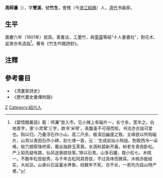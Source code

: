'''周師濂'''（{{bd|？||？||}}），字'''雙溪'''，號'''竹生'''，會稽（今[[浙江|浙江]][[紹興|紹興]]）人，[[清代|清代]]书画家。

== 生平 ==
嘉慶六年（1801年）拔貢。善書法，工墨竹，與[[童震|童震]]等結“十人書畫社”，對花木、盆景亦有造詣<ref>《碧悟館叢話》载：师濂“尝入市，见小摊上有磁片一，长寸余，宽半之。白地青字，隶‘小灵鹭’三字，款书‘米带’。真腹虽不可得而知，书法亦古拙可爱也。购以归，乃叠浮石作小山，高二尺余，极深远幽邃之致。主峰嵌以所购磁片，山背以青田石作小碑，刻七律一首，云：‘生成岩灿小玲珑，割取西冷一朵峰。蚁穴细穿珠终索，蚕丛独辟玉芙蓉。水涵秋碧新开盎，树老冬青宛卧松。产上韬先疑有路，仙风送我欲扶笨。’掺以石青。山多石罐，栽小松七、木桃一。不数年松皆挺秀，与千年古松同其奇拔，不过具体而微耳。木桃亦能结实，大如豆。山承以石盆蓄水养鱼，经数年不死，亦不长，一若均为兹山特产者。”</ref>。著有《竹生吟館詩鈔》。

==注釋==
<references/>

==參考書目==
* 《清畫家詩史》 
* 《歷代畫史彙傳附錄》

[[Category:清朝畫家|Z]]
[[Category:绍兴人|Category:绍兴人]]